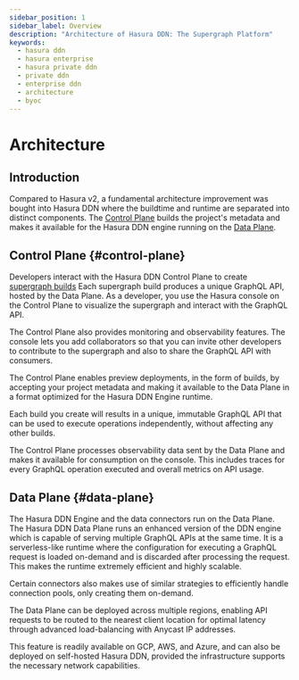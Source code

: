 ```yaml
---
sidebar_position: 1
sidebar_label: Overview
description: "Architecture of Hasura DDN: The Supergraph Platform"
keywords:
  - hasura ddn
  - hasura enterprise
  - hasura private ddn
  - private ddn
  - enterprise ddn
  - architecture
  - byoc
---
```



# Architecture

## Introduction

Compared to Hasura v2, a fundamental architecture improvement was bought into Hasura DDN where the buildtime and runtime
are separated into distinct components. The [Control Plane](#control-plane) builds the project's metadata and makes it
available for the Hasura DDN engine running on the [Data Plane](#data-plane).

<Thumbnail src="/img/deployment/control_plane.png" alt="control plane" />

## Control Plane {#control-plane}

Developers interact with the Hasura DDN Control Plane to create [supergraph builds](/project-configuration/overview.mdx)
Each supergraph build produces a unique GraphQL API, hosted by the Data Plane. As a developer, you use the Hasura
console on the Control Plane to visualize the supergraph and interact with the GraphQL API.

The Control Plane also provides monitoring and observability features. The console lets you add collaborators so that
you can invite other developers to contribute to the supergraph and also to share the GraphQL API with consumers.

The Control Plane enables preview deployments, in the form of builds, by accepting your project metadata and making it
available to the Data Plane in a format optimized for the Hasura DDN Engine runtime.

Each build you create will results in a unique, immutable GraphQL API that can be used to execute operations
independently, without affecting any other builds.

The Control Plane processes observability data sent by the Data Plane and makes it available for consumption on the
console. This includes traces for every GraphQL operation executed and overall metrics on API usage.

## Data Plane {#data-plane}

The Hasura DDN Engine and the data connectors run on the Data Plane. The Hasura DDN Data Plane runs an enhanced version
of the DDN engine which is capable of serving multiple GraphQL APIs at the same time. It is a serverless-like runtime
where the configuration for executing a GraphQL request is loaded on-demand and is discarded after processing the
request. This makes the runtime extremely efficient and highly scalable.

Certain connectors also makes use of similar strategies to efficiently handle connection pools, only creating them
on-demand.

The Data Plane can be deployed across multiple regions, enabling API requests to be routed to the nearest client
location for optimal latency through advanced load-balancing with Anycast IP addresses.

This feature is readily available on GCP, AWS, and Azure, and can also be deployed on self-hosted Hasura DDN, provided
the infrastructure supports the necessary network capabilities.
